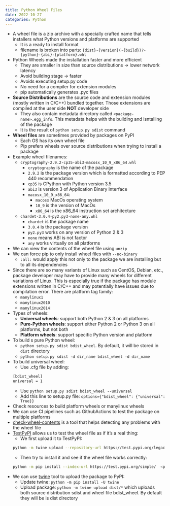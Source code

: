 ```yaml
---
title: Python Wheel Files
date: 2022-10-27
categories: Python
---
```

- A wheel file is a zip archive with a specially crafted name that tells installers what Python versions and platforms are supported
    - It is a ready to install format
    - filename is broken into parts:
    `{dist}-{version}(-{build})?-{python}-{abi}-{platform}.whl`
- Python Wheels made the installation faster and more efficient
    - They are smaller in size than source distributions -> lower network latency
    - Avoid building stage -> faster
    - Avoids executing setup.py code
    - No need for a compiler for extension modules
    - pip automatically generates .pyc files
- **Source Distributions** are the source code and extension modules (mostly written in C/C++) bundled together. Those extensions are compiled at the user side **NOT** developer side
    - They also contain metadata directory called `<package-name>.egg_info`. This metadata helps with the building and isntalling of the package
    - It is the result of `python setup.py sdist` command
- **Wheel files** are sometimes provided by packages on PyPI
    - Each OS has its own wheel file
    - Pip prefers wheels over source distributions when trying to install a package
- Example wheel filenames: 
    - `cryptography-2.9.2-cp35-abi3-macosx_10_9_x86_64.whl`
        - `cryptography` is the name of the package
        - `2.9.2` is the package version which is formatted according to PEP 440 recommendation
        - `cp35` is CPython with Python version 3.5
        - `abi3` is version 3 of Application Binary Interface
        - `macosx_10_9_x86_64`:
            - `macosx` MacOs operating system
            - `10_9` is the version of MacOs
            - `x86_64` is the x86_64 instruction set architecture
    - `chardet-3.0.4-py2.py3-none-any.whl`
        -  `chardet` is the package name
        - `3.0.4` is the package version
        - `py2.py3` works on any version of Python 2 & 3
        - `none` means ABI is not factor
        - `any` works virtually on all platforms
- We can view the contents of the wheel file using `unzip`
- We can force pip to only install wheel files with `--no-binary`
    - `:all:` would apply this not only to the package we are installing but to all its dependencies
- Since there are so many variants of Linux such as CentOS, Debian, etc., package developer may have to provide many wheels for different variations of Linux. This is especially true if the package has module extensions written in C/C++ and may potentially have issues due to compilation error. There are platform tag family:
    - `manylinux1`
    - `manylinux2010`
    - `manylinux2014`
- Types of wheels:
    - **Universal wheels**: support both Python 2 & 3 on all platforms
    - **Pure-Python wheels**: support either Python 2 or Python 3 on all platforms, but not both
    - **Platform wheels**: support specific Python version and platform
- To build s pure Python wheel:
    - `python setup.py sdist bdist_wheel`. By default, it will be stored in `dist` directory
    - `python setup.py sdist -d dir_name bdist_wheel -d dir_name`
- To build universal wheel:
    - Use .cfg file by adding: 
    ```bash
    [bdist_wheel]
    universal = 1
    ```
    - Use `python setup.py sdist bdist_wheel --universal`
    - Add this line to setup.py file: `options={"bdist_wheel": {"universal": True}}`
- Check resources to build platform wheels or manylinux wheels
- We can use CI pipelines such as GithubActions to test the package on multiple platforms
- [check-wheel-contents](https://github.com/jwodder/check-wheel-contents) is a tool that helps detecting any problems with the wheel file
- [TestPyPI](https://packaging.python.org/en/latest/guides/using-testpypi/) allows us to test the wheel file as if it's a real thing:
    - We first upload it to TestPyPI: 
    ```bash
    python -m twine upload --repository-url https://test.pypi.org/legacy/ dist/*
    ```
    - Then try to install it and see if the wheel file works correctly: 
    ```bash
    python -m pip install --index-url https://test.pypi.org/simple/  <pkg-name>
    ```
- We can use [twine](https://github.com/pypa/twine) tool to upload the package to PyPI:
    - Update twine: `python -m pip install -U twine`
    - Upload package: `python -m twine upload dist/*` which uploads both source distribution sdist and wheel file bdist_wheel. By default they will be is dist directory
